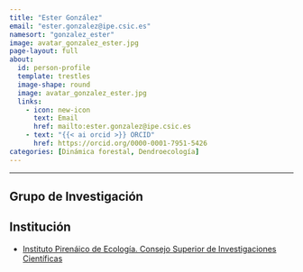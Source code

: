 ```yaml
---
title: "Ester González"
email: "ester.gonzalez@ipe.csic.es"  
namesort: "gonzalez_ester"
image: avatar_gonzalez_ester.jpg
page-layout: full
about: 
  id: person-profile
  template: trestles
  image-shape: round
  image: avatar_gonzalez_ester.jpg
  links:
    - icon: new-icon
      text: Email
      href: mailto:ester.gonzalez@ipe.csic.es
    - text: "{{< ai orcid >}} ORCID"
      href: https://orcid.org/0000-0001-7951-5426
categories: [Dinámica forestal, Dendroecología]
---
```

 
<hr>

:::{#person-profile}

## Grupo de Investigación


## Institución
- [Instituto Pirenáico de Ecología. Consejo Superior de Investigaciones Científicas](http://www.ipe.csic.es/)

:::
